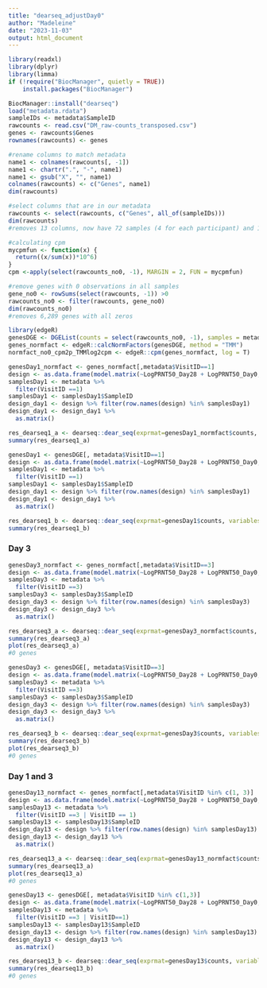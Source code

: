```yaml
---
title: "dearseq_adjustDay0"
author: "Madeleine"
date: "2023-11-03"
output: html_document
---
```


```r
library(readxl)
library(dplyr)
library(limma)
if (!require("BiocManager", quietly = TRUE))
    install.packages("BiocManager")

BiocManager::install("dearseq")
load("metadata.rdata")
sampleIDs <- metadata$SampleID
rawcounts <- read.csv("DM_raw-counts_transposed.csv") 
genes <- rawcounts$Genes
rownames(rawcounts) <- genes

#rename columns to match metadata
name1 <- colnames(rawcounts[, -1])
name1 <- chartr(".", "-", name1)
name1 <- gsub("X", "", name1)
colnames(rawcounts) <- c("Genes", name1)
dim(rawcounts)

#select columns that are in our metadata
rawcounts <- select(rawcounts, c("Genes", all_of(sampleIDs)))
dim(rawcounts)
#removes 13 columns, now have 72 samples (4 for each participant) and 1 column with gene name

#calculating cpm
mycpmfun <- function(x) { 
  return((x/sum(x))*10^6)
}
cpm <-apply(select(rawcounts_no0, -1), MARGIN = 2, FUN = mycpmfun)
```


```r
#remove genes with 0 observations in all samples
gene_no0 <- rowSums(select(rawcounts, -1)) >0
rawcounts_no0 <- filter(rawcounts, gene_no0)
dim(rawcounts_no0)
#removes 6,289 genes with all zeros

library(edgeR)
genesDGE <- DGEList(counts = select(rawcounts_no0, -1), samples = metadata, genes = select(rawcounts_no0, 1))
genes_normfact <- edgeR::calcNormFactors(genesDGE, method = "TMM")
normfact_no0_cpm2p_TMMlog2cpm <- edgeR::cpm(genes_normfact, log = T)

genesDay1_normfact <- genes_normfact[,metadata$VisitID==1]
design <- as.data.frame(model.matrix(~LogPRNT50_Day28 + LogPRNT50_Day0, data=genesDay1_normfact$samples))
samplesDay1 <- metadata %>% 
  filter(VisitID ==1)
samplesDay1 <- samplesDay1$SampleID
design_day1 <- design %>% filter(row.names(design) %in% samplesDay1)
design_day1 <- design_day1 %>% 
  as.matrix()

res_dearseq1_a <- dearseq::dear_seq(exprmat=genesDay1_normfact$counts, variables2test = design_day1[,"LogPRNT50_Day28", drop = F], covariates = design_day1[,c("(Intercept)", "LogPRNT50_Day0"), drop = F], which_test = "permutation", preprocessed = T)
summary(res_dearseq1_a)

genesDay1 <- genesDGE[, metadata$VisitID==1]
design <- as.data.frame(model.matrix(~LogPRNT50_Day28 + LogPRNT50_Day0, data=genesDay1$samples))
samplesDay1 <- metadata %>% 
  filter(VisitID ==1)
samplesDay1 <- samplesDay1$SampleID
design_day1 <- design %>% filter(row.names(design) %in% samplesDay1)
design_day1 <- design_day1 %>% 
  as.matrix()

res_dearseq1_b <- dearseq::dear_seq(exprmat=genesDay1$counts, variables2test = design_day1[,"LogPRNT50_Day28", drop = F], covariates = design_day1[,c("(Intercept)", "LogPRNT50_Day0"), drop = F], which_test = "permutation", preprocessed = F)
summary(res_dearseq1_b)
```

### Day 3
```r
genesDay3_normfact <- genes_normfact[,metadata$VisitID==3]
design <- as.data.frame(model.matrix(~LogPRNT50_Day28 + LogPRNT50_Day0, data=genesDay3_normfact$samples))
samplesDay3 <- metadata %>% 
  filter(VisitID ==3)
samplesDay3 <- samplesDay3$SampleID
design_day3 <- design %>% filter(row.names(design) %in% samplesDay3)
design_day3 <- design_day3 %>% 
  as.matrix()

res_dearseq3_a <- dearseq::dear_seq(exprmat=genesDay3_normfact$counts, variables2test = design_day3[,"LogPRNT50_Day28", drop = F], covariates = design_day3[,c("(Intercept)", "LogPRNT50_Day0"), drop = F], which_test = "permutation", preprocessed = T)
summary(res_dearseq3_a)
plot(res_dearseq3_a)
#0 genes

genesDay3 <- genesDGE[, metadata$VisitID==3]
design <- as.data.frame(model.matrix(~LogPRNT50_Day28 + LogPRNT50_Day0, data=genesDay3$samples))
samplesDay3 <- metadata %>% 
  filter(VisitID ==3)
samplesDay3 <- samplesDay3$SampleID
design_day3 <- design %>% filter(row.names(design) %in% samplesDay3)
design_day3 <- design_day3 %>% 
  as.matrix()

res_dearseq3_b <- dearseq::dear_seq(exprmat=genesDay3$counts, variables2test = design_day3[,"LogPRNT50_Day28", drop = F], covariates = design_day3[,c("(Intercept)", "LogPRNT50_Day0"), drop = F], which_test = "permutation", preprocessed = F)
summary(res_dearseq3_b)
plot(res_dearseq3_b)
#0 genes
```
### Day 1 and 3
```r
genesDay13_normfact <- genes_normfact[,metadata$VisitID %in% c(1, 3)]
design <- as.data.frame(model.matrix(~LogPRNT50_Day28 + LogPRNT50_Day0, data=genesDay13_normfact$samples))
samplesDay13 <- metadata %>% 
  filter(VisitID ==3 | VisitID == 1)
samplesDay13 <- samplesDay13$SampleID
design_day13 <- design %>% filter(row.names(design) %in% samplesDay13)
design_day13 <- design_day13 %>% 
  as.matrix()

res_dearseq13_a <- dearseq::dear_seq(exprmat=genesDay13_normfact$counts, variables2test = design_day13[,"LogPRNT50_Day28", drop = F], covariates = design_day13[,c("(Intercept)", "LogPRNT50_Day0"), drop = F], which_test = "permutation", preprocessed = T)
summary(res_dearseq13_a)
plot(res_dearseq13_a)
#0 genes

genesDay13 <- genesDGE[, metadata$VisitID %in% c(1,3)]
design <- as.data.frame(model.matrix(~LogPRNT50_Day28 + LogPRNT50_Day0, data=genesDay13$samples))
samplesDay13 <- metadata %>% 
  filter(VisitID ==3 | VisitID==1)
samplesDay13 <- samplesDay13$SampleID
design_day13 <- design %>% filter(row.names(design) %in% samplesDay13)
design_day13 <- design_day13 %>% 
  as.matrix()

res_dearseq13_b <- dearseq::dear_seq(exprmat=genesDay13$counts, variables2test = design_day13[,"LogPRNT50_Day28", drop = F], covariates = design_day13[,c("(Intercept)", "LogPRNT50_Day0"), drop = F], which_test = "permutation", preprocessed = F)
summary(res_dearseq13_b)
#0 genes
```


